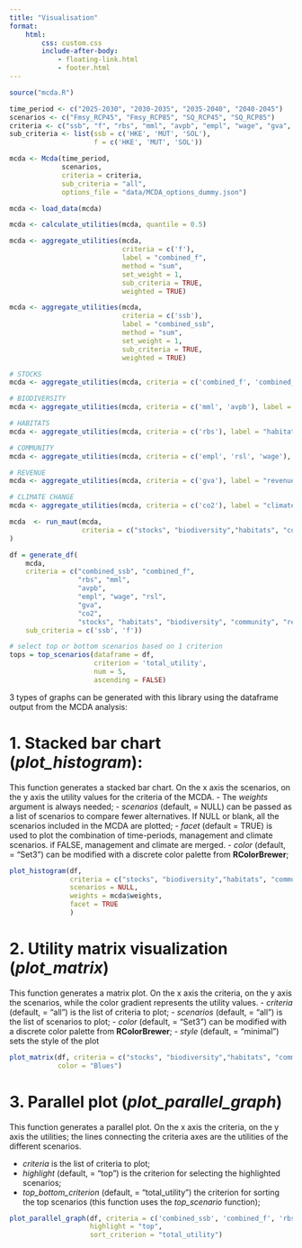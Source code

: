 ```yaml
---
title: "Visualisation"
format:
    html:
        css: custom.css
        include-after-body:
            - floating-link.html
            - footer.html
---
```

```r
source("mcda.R")

time_period <- c("2025-2030", "2030-2035", "2035-2040", "2040-2045")
scenarios <- c("Fmsy_RCP45", "Fmsy_RCP85", "SQ_RCP45", "SQ_RCP85")
criteria <- c("ssb", "f", "rbs", "mml", "avpb", "empl", "wage", "gva", "rsl", "co2")
sub_criteria <- list(ssb = c('HKE', 'MUT', 'SOL'),
                     f = c('HKE', 'MUT', 'SOL'))

mcda <- Mcda(time_period,
             scenarios,
             criteria = criteria,
             sub_criteria = "all",
             options_file = "data/MCDA_options_dummy.json")

mcda <- load_data(mcda)

mcda <- calculate_utilities(mcda, quantile = 0.5)

mcda <- aggregate_utilities(mcda,
                            criteria = c('f'), 
                            label = "combined_f", 
                            method = "sum", 
                            set_weight = 1, 
                            sub_criteria = TRUE, 
                            weighted = TRUE)

mcda <- aggregate_utilities(mcda,
                            criteria = c('ssb'), 
                            label = "combined_ssb", 
                            method = "sum", 
                            set_weight = 1, 
                            sub_criteria = TRUE, 
                            weighted = TRUE)

# STOCKS
mcda <- aggregate_utilities(mcda, criteria = c('combined_f', 'combined_ssb'), label = "stocks", method = "sum", set_weight = 1, sub_criteria = FALSE, weighted = TRUE)

# BIODIVERSITY
mcda <- aggregate_utilities(mcda, criteria = c('mml', 'avpb'), label = "biodiversity", method = "sum", set_weight = 1, sub_criteria = FALSE, weighted = TRUE)

# HABITATS
mcda <- aggregate_utilities(mcda, criteria = c('rbs'), label = "habitats", method = "sum", set_weight = 1, sub_criteria = FALSE, weighted = TRUE)

# COMMUNITY
mcda <- aggregate_utilities(mcda, criteria = c('empl', 'rsl', 'wage'), label = "community", method = "sum", set_weight = 1, sub_criteria = FALSE, weighted = TRUE)

# REVENUE
mcda <- aggregate_utilities(mcda, criteria = c('gva'), label = "revenue", method = "sum", set_weight = 1, sub_criteria = FALSE, weighted = TRUE)

# CLIMATE CHANGE
mcda <- aggregate_utilities(mcda, criteria = c('co2'), label = "climate change", method = "sum", set_weight = 1, sub_criteria = FALSE, weighted = TRUE)

mcda  <- run_maut(mcda,
                  criteria = c("stocks", "biodiversity","habitats", "community", "revenue", "climate change")
)

df = generate_df(
    mcda,
    criteria = c("combined_ssb", "combined_f",
                 "rbs", "mml",
                 "avpb",
                 "empl", "wage", "rsl",
                 "gva",
                 "co2",
                 "stocks", "habitats", "biodiversity", "community", "revenue", "climate change"),
    sub_criteria = c('ssb', 'f'))

# select top or bottom scenarios based on 1 criterion
tops = top_scenarios(dataframe = df, 
                     criterion = 'total_utility',
                     num = 5,
                     ascending = FALSE)

```


3 types of graphs can be generated with this library using the dataframe output from the MCDA analysis:

# 1. Stacked bar chart (*plot_histogram*):

This function generates a stacked bar chart. On the x axis the scenarios, on the y axis the utility values for the criteria of the MCDA.
- The *weights* argument is always needed;
- *scenarios* (default, = NULL) can be passed as a list of scenarios to compare fewer alternatives. If NULL or blank, all the scenarios included in the MCDA are plotted;
- *facet* (default = TRUE) is used to plot the combination of time-periods, management and climate scenarios. if FALSE, management and climate are merged.
- *color* (default, = "Set3") can be modified with a discrete color palette from **RColorBrewer**;

```r

plot_histogram(df,
               criteria = c("stocks", "biodiversity","habitats", "community", "revenue", "climate change"),
               scenarios = NULL,
               weights = mcda$weights,
               facet = TRUE
               )


```


# 2. Utility matrix visualization (*plot_matrix*)

This function generates a matrix plot. On the x axis the criteria, on the y axis the scenarios, while the color gradient represents the utility values.
- *criteria* (default, = "all") is the list of criteria to plot;
- *scenarios* (default, = "all") is the list of scenarios to plot;
- *color* (default, = "Set3") can be modified with a discrete color palette from **RColorBrewer**;
- *style* (default, = "minimal") sets the style of the plot


```r

plot_matrix(df, criteria = c("stocks", "biodiversity","habitats", "community", "revenue", "climate change", "total_utility"),
            color = "Blues")

```

# 3. Parallel plot (*plot_parallel_graph*)

This function generates a parallel plot. On the x axis the criteria, on the y axis the utilities; the lines connecting the criteria axes are the utilities of the different scenarios.

- *criteria* is the list of criteria to plot;
- *highlight* (default, = "top") is the criterion for selecting the highlighted scenarios;
- *top_bottom_criterion* (default, = "total_utility") the criterion for sorting the top scenarios (this function uses the *top_scenario* function);

```r

plot_parallel_graph(df, criteria = c('combined_ssb', 'combined_f', 'rbs', 'mml', 'avpb', 'empl', 'wage', 'gva','co2', 'rsl'), #
                    highlight = "top",
                    sort_criterion = "total_utility")

```

